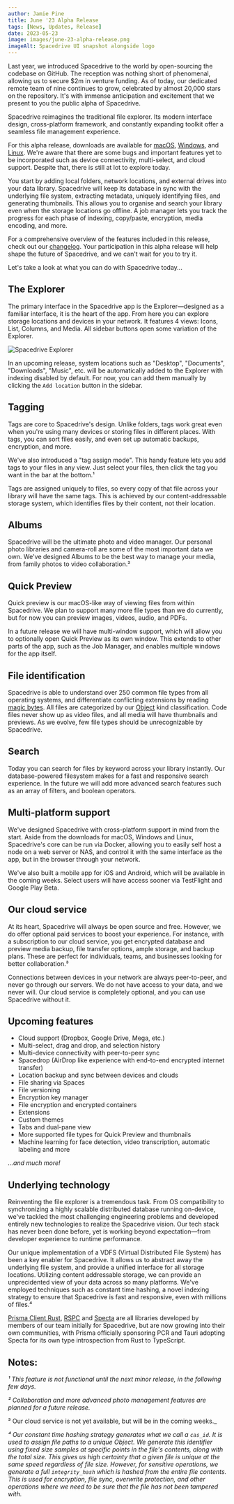 ```yaml
---
author: Jamie Pine
title: June '23 Alpha Release
tags: [News, Updates, Release]
date: 2023-05-23
image: images/june-23-alpha-release.png
imageAlt: Spacedrive UI snapshot alongside logo
---
```


Last year, we introduced Spacedrive to the world by open-sourcing the codebase on GitHub. The reception was nothing short of phenomenal, allowing us to secure $2m in venture funding. As of today, our dedicated remote team of nine continues to grow, celebrated by almost 20,000 stars on the repository. It's with immense anticipation and excitement that we present to you the public alpha of Spacedrive.

Spacedrive reimagines the traditional file explorer. Its modern interface design, cross-platform framework, and constantly expanding toolkit offer a seamless file management experience.

For this alpha release, downloads are available for [macOS](), [Windows](), and [Linux](). We're aware that there are some bugs and important features yet to be incorporated such as device connectivity, multi-select, and cloud support. Despite that, there is still at lot to explore today.

You start by adding local folders, network locations, and external drives into your data library. Spacedrive will keep its database in sync with the underlying file system, extracting metadata, uniquely identifying files, and generating thumbnails. This allows you to organise and search your library even when the storage locations go offline. A job manager lets you track the progress for each phase of indexing, copy/paste, encryption, media encoding, and more.

For a comprehensive overview of the features included in this release, check out our [changelog](). Your participation in this alpha release will help shape the future of Spacedrive, and we can't wait for you to try it.

Let's take a look at what you can do with Spacedrive today...

## The Explorer

The primary interface in the Spacedrive app is the Explorer—designed as a familiar interface, it is the heart of the app. From here you can explore storage locations and devices in your network. It features 4 views: Icons, List, Columns, and Media. All sidebar buttons open some variation of the Explorer.

![Spacedrive Explorer](/images/explorer.png)

In an upcoming release, system locations such as "Desktop", "Documents", "Downloads", "Music", etc. will be automatically added to the Explorer with indexing disabled by default. For now, you can add them manually by clicking the `Add location` button in the sidebar.

## Tagging

Tags are core to Spacedrive's design. Unlike folders, tags work great even when you're using many devices or storing files in different places. With tags, you can sort files easily, and even set up automatic backups, encryption, and more.

We've also introduced a "tag assign mode". This handy feature lets you add tags to your files in any view. Just select your files, then click the tag you want in the bar at the bottom.¹

Tags are assigned uniquely to files, so every copy of that file across your library will have the same tags. This is achieved by our content-addressable storage system, which identifies files by their content, not their location.

## Albums

Spacedrive will be the ultimate photo and video manager. Our personal photo libraries and camera-roll are some of the most important data we own. We've designed Albums to be the best way to manage your media, from family photos to video collaboration.²

## Quick Preview

Quick preview is our macOS-like way of viewing files from within Spacedrive. We plan to support many more file types than we do currently, but for now you can preview images, videos, audio, and PDFs.

In a future release we will have multi-window support, which will allow you to optionally open Quick Preview as its own window. This extends to other parts of the app, such as the Job Manager, and enables multiple windows for the app itself.

## File identification

Spacedrive is able to understand over 250 common file types from all operating systems, and differentiate conflicting extensions by reading [magic bytes](). All files are categorized by our [Object]() kind classification. Code files never show up as video files, and all media will have thumbnails and previews. As we evolve, few file types should be unrecognizable by Spacedrive.

## Search

Today you can search for files by keyword across your library instantly. Our database-powered filesystem makes for a fast and responsive search experience. In the future we will add more advanced search features such as an array of filters, and boolean operators.

## Multi-platform support

We've designed Spacedrive with cross-platform support in mind from the start. Aside from the downloads for macOS, Windows and Linux, Spacedrive's core can be run via Docker, allowing you to easily self host a node on a web server or NAS, and control it with the same interface as the app, but in the browser through your network.

We've also built a mobile app for iOS and Android, which will be available in the coming weeks. Select users will have access sooner via TestFlight and Google Play Beta.

## Our cloud service

At its heart, Spacedrive will always be open source and free. However, we do offer optional paid services to boost your experience. For instance, with a subscription to our cloud service, you get encrypted database and preview media backup, file transfer options, ample storage, and backup plans. These are perfect for individuals, teams, and businesses looking for better collaboration.³

Connections between devices in your network are always peer-to-peer, and never go through our servers. We do not have access to your data, and we never will. Our cloud service is completely optional, and you can use Spacedrive without it.

## Upcoming features

- Cloud support (Dropbox, Google Drive, Mega, etc.)
- Multi-select, drag and drop, and selection history
- Multi-device connectivity with peer-to-peer sync
- Spacedrop (AirDrop like experience with end-to-end encrypted internet transfer)
- Location backup and sync between devices and clouds
- File sharing via Spaces
- File versioning
- Encryption key manager
- File encryption and encrypted containers
- Extensions
- Custom themes
- Tabs and dual-pane view
- More supported file types for Quick Preview and thumbnails
- Machine learning for face detection, video transcription, automatic labeling and more

_...and much more!_

## Underlying technology

Reinventing the file explorer is a tremendous task. From OS compatibility to synchronizing a highly scalable distributed database running on-device, we've tackled the most challenging engineering problems and developed entirely new technologies to realize the Spacedrive vision. Our tech stack has never been done before, yet is working beyond expectation—from developer experience to runtime performance.

Our unique implementation of a VDFS (Virtual Distributed File System) has been a key enabler for Spacedrive. It allows us to abstract away the underlying file system, and provide a unified interface for all storage locations. Utilizing content addressable storage, we can provide an unprecidented view of your data across so many platforms. We've employed techniques such as constant time hashing, a novel indexing strategy to ensure that Spacedrive is fast and responsive, even with millions of files.⁴

[Prisma Client Rust](), [RSPC]() and [Specta]() are all libraries developed by members of our team initially for Spacedrive, but are now growing into their own communities, with Prisma officially sponsoring PCR and Tauri adopting Specta for its own type introspection from Rust to TypeScript.

## Notes:

_¹ This feature is not functional until the next minor release, in the following few days._

_² Collaboration and more advanced photo management features are planned for a future release._

³ Our cloud service is not yet available, but will be in the coming weeks.\_

_⁴ Our constant time hashing strategy generates what we call a `cas_id`. It is used to assign file paths to a unique Object. We generate this identifier using fixed size samples at specific points in the file's contents, along with the total size. This gives us high certainty that a given file is unique at the same speed regardless of file size. However, for sensitive operations, we generate a full `integrity_hash` which is hashed from the entire file contents. This is used for encryption, file sync, overwrite protection, and other operations where we need to be sure that the file has not been tampered with._
